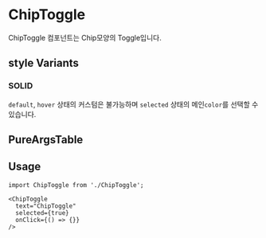

<Meta of={ChipToggleStories} />

# ChipToggle

ChipToggle 컴포넌트는 Chip모양의 Toggle입니다.

## style Variants

### SOLID

`default`, `hover` 상태의 커스텀은 불가능하며 `selected` 상태의 메인`color`를 선택할 수 있습니다.

<Canvas of={ChipToggleStories.Playground} />

## PureArgsTable

<PureArgsTable of={ChipToggle} />

## Usage

```
import ChipToggle from './ChipToggle';

<ChipToggle
  text="ChipToggle"
  selected={true}
  onClick={() => {}}
/>
```

